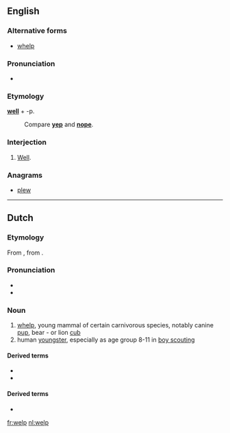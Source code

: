 ==English==

===Alternative forms===
* [[whelp]]

===Pronunciation===
* {{homophones|lang=en|whelp}}
===Etymology===
'''[[well]]''' + -p.
: Compare '''[[yep]]''' and '''[[nope]]'''.

===Interjection===
{{en-interj}}

# {{context|slang|lang=en}} [[well|Well]].

===Anagrams===
* [[plew#English|plew]]

----

==Dutch==

===Etymology===
From {{inh|nl|odt|*welp}}, from {{etyl|gem-pro|nl}} {{m|gem-pro|*hwelpaz}}.

===Pronunciation===
* {{rhymes|ɛlp|lang=nl}}
* {{audio|Nl-welp.ogg|Audio|lang=nl}}

===Noun===
{{nl-noun|m|g2=n|-en|welpje}}

# [[whelp]], young mammal of certain carnivorous species, notably canine [[pup]], bear - or lion [[cub]]
# human [[youngster]], especially as age group 8-11 in [[boy scouting]]

====Derived terms====
* {{l|nl|welpenhorde}}
* {{l|nl|welpenpet}}

====Derived terms====
* {{R:Koenen}}

[[fr:welp]]
[[nl:welp]]